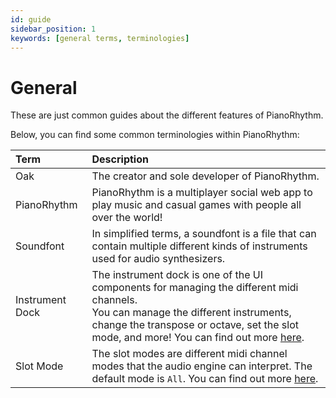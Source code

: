 ```yaml
---
id: guide
sidebar_position: 1
keywords: [general terms, terminologies]
---
```


# General

These are just common guides about the different features of PianoRhythm.

Below, you can find some common terminologies within PianoRhythm:

| Term | Description |
| :----- | :----- |
| Oak | The creator and sole developer of PianoRhythm. |
| PianoRhythm |  PianoRhythm is a multiplayer social web app to play music and casual games with people all over the world! |
| Soundfont | In simplified terms, a soundfont is a file that can contain multiple different kinds of instruments used for audio synthesizers. |
| Instrument Dock | The instrument dock is one of the UI components for managing the different midi channels. <br/> You can manage the different instruments, change the transpose or octave, set the slot mode, and more! You can find out more [here](/guides/instrument-dock). |
| Slot Mode | The slot modes are different midi channel modes that the audio engine can interpret. The default mode is `All`. You can find out more [here](/guides/instrument-dock/#slot-modes). |